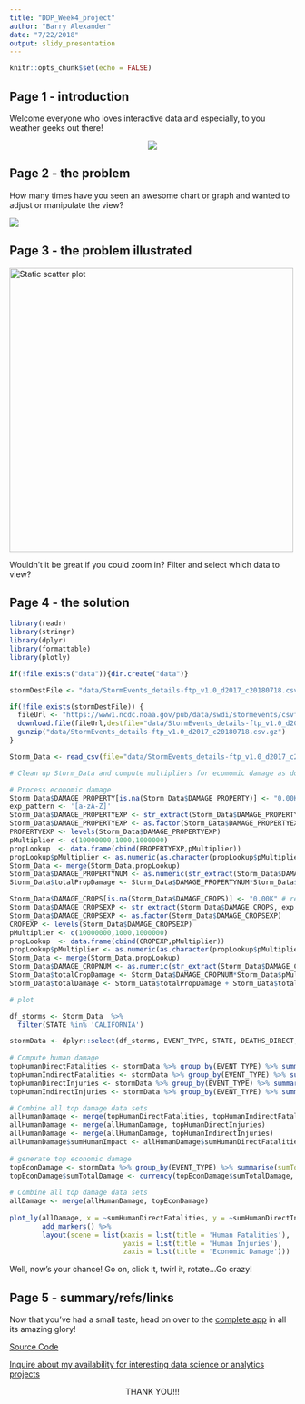 ```yaml
---
title: "DDP_Week4_project"
author: "Barry Alexander"
date: "7/22/2018"
output: slidy_presentation
---
```


```r
knitr::opts_chunk$set(echo = FALSE)
```

## Page 1 - introduction

Welcome everyone who loves interactive data and especially, to you weather geeks out there!

<center>
![](https://media.giphy.com/media/mbJHOpITes55m/giphy.gif)
</center>

## Page 2 - the problem

How many times have you seen an awesome chart or graph and wanted to adjust or manipulate the view?

![](https://media.giphy.com/media/yob2BpR9R3ccg/giphy.gif)

## Page 3 - the problem illustrated

<img src="static_scatter_graph.png" alt="Static scatter plot" width="500px"/>

Wouldn't it be great if you could zoom in?  Filter and select which data to view?

## Page 4 - the solution

```r

library(readr)
library(stringr)
library(dplyr)
library(formattable)
library(plotly)

if(!file.exists("data")){dir.create("data")}

stormDestFile <- "data/StormEvents_details-ftp_v1.0_d2017_c20180718.csv"

if(!file.exists(stormDestFile)) {
  fileUrl <- "https://www1.ncdc.noaa.gov/pub/data/swdi/stormevents/csvfiles/StormEvents_details-ftp_v1.0_d2017_c20180718.csv.gz"
  download.file(fileUrl,destfile="data/StormEvents_details-ftp_v1.0_d2017_c20180718.csv.gz",method="curl")
  gunzip("data/StormEvents_details-ftp_v1.0_d2017_c20180718.csv.gz")
}

Storm_Data <- read_csv(file="data/StormEvents_details-ftp_v1.0_d2017_c20180718.csv")

# Clean up Storm_Data and compute multipliers for ecomomic damage as dollar amounts

# Process economic damage
Storm_Data$DAMAGE_PROPERTY[is.na(Storm_Data$DAMAGE_PROPERTY)] <- "0.00K" # remove NAs
exp_pattern <- '[a-zA-Z]'
Storm_Data$DAMAGE_PROPERTYEXP <- str_extract(Storm_Data$DAMAGE_PROPERTY, exp_pattern)
Storm_Data$DAMAGE_PROPERTYEXP <- as.factor(Storm_Data$DAMAGE_PROPERTYEXP)
PROPERTYEXP <- levels(Storm_Data$DAMAGE_PROPERTYEXP)
pMultiplier <- c(10000000,1000,1000000)
propLookup  <- data.frame(cbind(PROPERTYEXP,pMultiplier))
propLookup$pMultiplier <- as.numeric(as.character(propLookup$pMultiplier))
Storm_Data <- merge(Storm_Data,propLookup)
Storm_Data$DAMAGE_PROPERTYNUM <- as.numeric(str_extract(Storm_Data$DAMAGE_PROPERTY, "\\d+\\.*\\d*"))
Storm_Data$totalPropDamage <- Storm_Data$DAMAGE_PROPERTYNUM*Storm_Data$pMultiplier

Storm_Data$DAMAGE_CROPS[is.na(Storm_Data$DAMAGE_CROPS)] <- "0.00K" # remove NAs
Storm_Data$DAMAGE_CROPSEXP <- str_extract(Storm_Data$DAMAGE_CROPS, exp_pattern)
Storm_Data$DAMAGE_CROPSEXP <- as.factor(Storm_Data$DAMAGE_CROPSEXP)
CROPEXP <- levels(Storm_Data$DAMAGE_CROPSEXP)
pMultiplier <- c(10000000,1000,1000000)
propLookup  <- data.frame(cbind(CROPEXP,pMultiplier))
propLookup$pMultiplier <- as.numeric(as.character(propLookup$pMultiplier))
Storm_Data <- merge(Storm_Data,propLookup)
Storm_Data$DAMAGE_CROPNUM <- as.numeric(str_extract(Storm_Data$DAMAGE_CROPS, "\\d+\\.*\\d*"))
Storm_Data$totalCropDamage <- Storm_Data$DAMAGE_CROPNUM*Storm_Data$pMultiplier
Storm_Data$totalDamage <- Storm_Data$totalPropDamage + Storm_Data$totalCropDamage

# plot

df_storms <- Storm_Data  %>%
  filter(STATE %in% 'CALIFORNIA')

stormData <- dplyr::select(df_storms, EVENT_TYPE, STATE, DEATHS_DIRECT, DEATHS_INDIRECT, INJURIES_DIRECT, INJURIES_INDIRECT, totalPropDamage, totalCropDamage, totalDamage)
      
# Compute human damage
topHumanDirectFatalities <- stormData %>% group_by(EVENT_TYPE) %>% summarise(sumHumanDirectFatalities=sum(DEATHS_DIRECT)) %>% arrange(desc(sumHumanDirectFatalities))
topHumanIndirectFatalities <- stormData %>% group_by(EVENT_TYPE) %>% summarise(sumHumanIndirectFatalities=sum(DEATHS_INDIRECT)) %>% arrange(desc(sumHumanIndirectFatalities))
topHumanDirectInjuries <- stormData %>% group_by(EVENT_TYPE) %>% summarise(sumHumanDirectInjuries=sum(INJURIES_DIRECT)) %>% arrange(desc(sumHumanDirectInjuries))
topHumanIndirectInjuries <- stormData %>% group_by(EVENT_TYPE) %>% summarise(sumHumanIndirectInjuries=sum(INJURIES_INDIRECT)) %>% arrange(desc(sumHumanIndirectInjuries))

# Combine all top damage data sets
allHumanDamage <- merge(topHumanDirectFatalities, topHumanIndirectFatalities)
allHumanDamage <- merge(allHumanDamage, topHumanDirectInjuries)
allHumanDamage <- merge(allHumanDamage, topHumanIndirectInjuries)
allHumanDamage$sumHumanImpact <- allHumanDamage$sumHumanDirectFatalities + allHumanDamage$sumHumanIndirectFatalities + allHumanDamage$sumHumanDirectInjuries + allHumanDamage$sumHumanIndirectInjuries
      
# generate top economic damage
topEconDamage <- stormData %>% group_by(EVENT_TYPE) %>% summarise(sumTotalDamage=sum(totalDamage)) %>% arrange(desc(sumTotalDamage))
topEconDamage$sumTotalDamage <- currency(topEconDamage$sumTotalDamage, symbol = "$")
      
# Combine all top damage data sets
allDamage <- merge(allHumanDamage, topEconDamage)
      
plot_ly(allDamage, x = ~sumHumanDirectFatalities, y = ~sumHumanDirectInjuries, z = ~sumTotalDamage, color = ~EVENT_TYPE, colors = c('#BF382A', '#0C4B8E')) %>%
        add_markers() %>%
        layout(scene = list(xaxis = list(title = 'Human Fatalities'),
                            yaxis = list(title = 'Human Injuries'),
                            zaxis = list(title = 'Economic Damage')))
```
Well, now's your chance!  Go on, click it, twirl it, rotate...Go crazy!

## Page 5 - summary/refs/links

Now that you've had a small taste, head on over to the [complete app](https://balexander123.shinyapps.io/DDP_Week4_project/) in all its amazing glory!

[Source Code](https://github.com/balexander123/DDP_Week4_project)

[Inquire about my availability for interesting data science or analytics projects](https://www.linkedin.com/in/barry-alexander-9169553/)

<center>
THANK YOU!!!
</center>